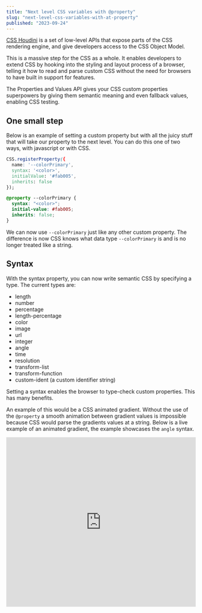 ```yaml
---
title: "Next level CSS variables with @property"
slug: "next-level-css-variables-with-at-property"
published: "2023-09-24"
---
```


<a href="https://developer.mozilla.org/en-US/docs/Web/Guide/Houdini">CSS Houdini</a> is a set of low-level APIs that expose parts of the CSS rendering
engine, and give developers access to the CSS Object Model.

This is a massive step for the CSS as a whole. It enables developers to extend CSS by hooking into the styling and layout process of a browser, telling it how to read and parse custom CSS without the need for browsers to have built in support for features.

The Properties and Values API gives your CSS custom properties superpowers by giving them semantic meaning and even fallback values, enabling CSS testing.

## One small step

Below is an example of setting a custom property but with all the juicy stuff that will take our property to the next level. You can do this one of two ways, with javascript or with CSS.

```css
CSS.registerProperty({
  name: '--colorPrimary',
  syntax: '<color>',
  initialValue: '#fab005',
  inherits: false
});
```

```css
@property --colorPrimary {
  syntax: "<color>";
  initial-value: #fab005;
  inherits: false;
}
```

We can now use `--colorPrimary` just like any other custom property. The difference is now CSS knows what data type `--colorPrimary` is and is no longer treated like a string.

## Syntax

With the syntax property, you can now write semantic CSS by specifying a type. The current types are:

- length
- number
- percentage
- length-percentage
- color
- image
- url
- integer
- angle
- time
- resolution
- transform-list
- transform-function
- custom-ident (a custom identifier string)

Setting a syntax enables the browser to type-check custom properties. This has many benefits.

An example of this would be a CSS animated gradient. Without the use of the `@property` a smooth animation between gradient values is impossible because CSS would parse the gradients values at a string. Below is a live example of an animated gradient, the example showcases the `angle` syntax.

<iframe
  height="450"
  style="width: 100%;"
  scrolling="no"
  title="CSS animated gradient"
  src="https://codepen.io/Gumnut/embed/mdpedaP?default-tab=css%2Cresult"
  frameborder="no"
  loading="lazy"
  allowtransparency="true"
  allowfullscreen="true"
>
  See the Pen <a href="https://codepen.io/Gumnut/pen/mdpedaP">CSS animated gradient</a> by Gumnut (<a href="https://codepen.io/Gumnut">@Gumnut</a>) on{" "}
  <a href="https://codepen.io">CodePen</a>.
</iframe>
